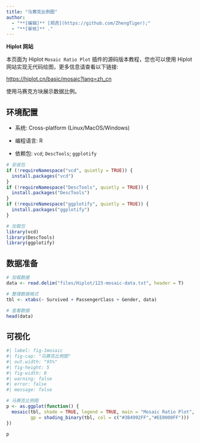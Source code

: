 ```yaml
---
title: "马赛克比例图"
author:
  - "**[编辑]** [郑虎](https://github.com/ZhengTiger);"
  - "**[审核]** ."
---
```


::: callout-note
**Hiplot 网站**

本页面为 Hiplot `Mosaic Ratio Plot` 插件的源码版本教程，您也可以使用 Hiplot 网站实现无代码绘图，更多信息请查看以下链接:

<https://hiplot.cn/basic/mosaic?lang=zh_cn>
:::

使用马赛克方块展示数据比例。

## 环境配置

-   系统: Cross-platform (Linux/MacOS/Windows)

-   编程语言: R

-   依赖包: `vcd`; `DescTools`; `ggplotify`

```r
# 安装包
if (!requireNamespace("vcd", quietly = TRUE)) {
  install.packages("vcd")
}
if (!requireNamespace("DescTools", quietly = TRUE)) {
  install.packages("DescTools")
}
if (!requireNamespace("ggplotify", quietly = TRUE)) {
  install.packages("ggplotify")
}

# 加载包
library(vcd)
library(DescTools)
library(ggplotify)
```

## 数据准备

```r
# 加载数据
data <- read.delim("files/Hiplot/123-mosaic-data.txt", header = T)

# 整理数据格式
tbl <- xtabs(~ Survived + PassengerClass + Gender, data)

# 查看数据
head(data)
```

## 可视化

```r
#| label: fig-1mosaic
#| fig-cap: "马赛克比例图"
#| out.width: "95%"
#| fig-height: 5
#| fig-width: 8
#| warning: false
#| error: false
#| message: false

# 马赛克比例图
p <- as.ggplot(function() {
  mosaic(tbl, shade = TRUE, legend = TRUE, main = "Mosaic Ratio Plot",
         gp = shading_binary(tbl, col = c("#3B4992FF","#EE0000FF")))
})

p
```


